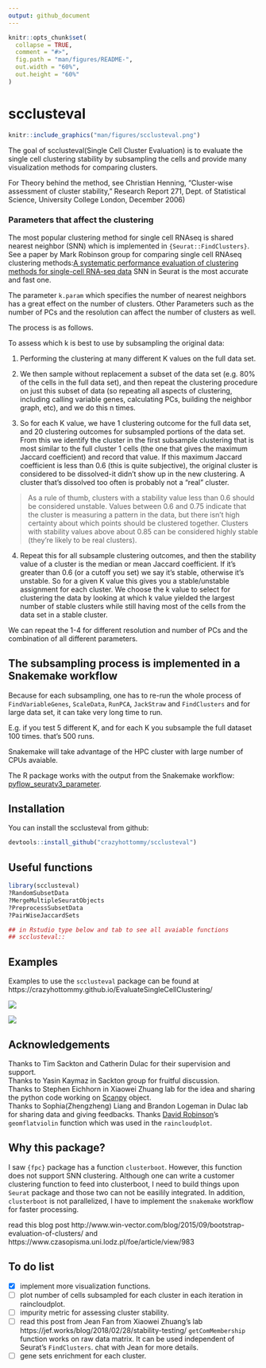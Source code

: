 ```yaml
---
output: github_document
---
```


<!-- README.md is generated from README.Rmd. Please edit that file -->

```r
knitr::opts_chunk$set(
  collapse = TRUE,
  comment = "#>",
  fig.path = "man/figures/README-",
  out.width = "60%",
  out.height = "60%"
)
```
# scclusteval

```r
knitr::include_graphics("man/figures/scclusteval.png")
```

The goal of scclusteval(Single Cell Cluster Evaluation) is to evaluate the single cell clustering stability by subsampling the cells and provide many visualization methods for comparing clusters.

For Theory behind the method, see Christian Henning, “Cluster-wise assessment of
cluster stability,” Research Report 271, Dept. of Statistical Science, University 
College London, December 2006)

### Parameters that affect the clustering

The most popular clustering method for single cell RNAseq is shared nearest neighbor (SNN)
which is implemented in `{Seurat::FindClusters}`. See a paper by Mark Robinson group for comparing
single cell RNAseq clustering methods:[A systematic performance evaluation of clustering methods for single-cell RNA-seq data](https://f1000research.com/articles/7-1141/v1)
SNN in Seurat is the most accurate and fast one.

The parameter `k.param` which specifies the number of nearest neighbors has a great effect on the number of clusters. Other Parameters such as the number of PCs and the resolution can affect the number of clusters as well.

The process is as follows.

To assess which k is best to use by subsampling the original data:

1. Performing the clustering at many different K values on the full data set. 

2. We then sample without replacement a subset of the data set (e.g. 80% of the 
cells in the full data set), and then repeat the clustering procedure on just 
this subset of data (so repeating all aspects of clustering, including calling 
variable genes, calculating PCs, building the neighbor graph, etc), and we do 
this n times. 

3. So for each K value, we have 1 clustering outcome for the full data set, 
and 20 clustering outcomes for subsampled portions of the data set. From this we
identify the cluster in the first subsample clustering that is most similar to 
the full cluster 1 cells (the one that gives the maximum Jaccard coefficient) and 
record that value. If this maximum Jaccard coefficient is less than 0.6 (this is 
quite subjective), the original cluster is considered to be dissolved-it didn’t 
show up in the new clustering.  A cluster that’s dissolved too often is probably 
not a “real” cluster.

>As a rule of thumb, clusters with a stability value less than 0.6 should be considered 
unstable. Values between 0.6 and 0.75 indicate that the cluster is measuring a pattern 
in the data, but there isn’t high certainty about which points should be clustered 
together. Clusters with stability values above about 0.85 can be considered highly 
stable (they’re likely to be real clusters).


4. Repeat this for all subsample clustering outcomes, and then the 
stability value of a cluster is the median or mean Jaccard coefficient. If it's 
greater than 0.6 (or a cutoff you set) we say it's stable, otherwise it's unstable. 
So for a given K value this gives you a stable/unstable assignment for each cluster.
We choose the  k value to select for clustering the data by looking at which k value 
yielded the largest number of stable clusters while still having most of the cells from the 
data set in a stable cluster.


We can repeat the 1-4 for different resolution and number of PCs and the combination of all different parameters.

## The subsampling process is implemented in a Snakemake workflow

Because for each subsampling, one has to re-run the whole process of `FindVariableGenes`,
`ScaleData`, `RunPCA`, `JackStraw` and `FindClusters` and for large data set, it can
take very long time to run.

E.g. if you test 5 different K, and for each K you subsample the full dataset 100 times. that's
500 runs.

Snakemake will take advantage of the HPC cluster with large number of CPUs avaiable.

The R package works with the output from the Snakemake workflow: [pyflow_seuratv3_parameter](https://github.com/crazyhottommy/pyflow_seuratv3_parameter).

## Installation

You can install the scclusteval from github:  

``` r
devtools::install_github("crazyhottommy/scclusteval")
```


## Useful functions

```r
library(scclusteval)
?RandomSubsetData
?MergeMultipleSeuratObjects
?PreprocessSubsetData
?PairWiseJaccardSets

## in Rstudio type below and tab to see all avaiable functions
## scclusteval::
```


## Examples

Examples to use the `scclusteval` package can be found at https://crazyhottommy.github.io/EvaluateSingleCellClustering/

![](man/figures/README-unnamed-chunk-1-1.png)

![](man/figures/jaccard_raincloud.png)

## Acknowledgements

Thanks to Tim Sackton and Catherin Dulac for their supervision and support.  
Thanks to Yasin Kaymaz in Sackton group for fruitful discussion.  
Thanks to Stephen Eichhorn in Xiaowei Zhuang lab for the idea and sharing the python code working on [Scanpy](https://github.com/theislab/scanpy) object.  
Thanks to Sophia(Zhengzheng) Liang and Brandon Logeman in Dulac lab for sharing data and giving feedbacks.
Thanks [David Robinson](https://twitter.com/drob)'s `geomflatviolin` function which was used in the `raincloudplot`.

## Why this package?

I saw `{fpc}` package has a function `clusterboot`. However, this function does not support
SNN clustering. Although one can write a customer clustering function to feed into clusterboot, 
I need to build things upon `Seurat` package and those two can not be easilily integrated. In
addition, `clusterboot` is not parallelized, I have to implement the `snakemake` workflow for faster
processing.

read this blog post http://www.win-vector.com/blog/2015/09/bootstrap-evaluation-of-clusters/
and https://www.czasopisma.uni.lodz.pl/foe/article/view/983


## To do list

- [x] implement more visualization functions. 
- [ ] plot number of cells subsampled for each cluster in each iteration in raincloudplot.
- [ ] impurity metric for assessing cluster stability.
- [ ] read this post from Jean Fan from Xiaowei Zhuang's lab https://jef.works/blog/2018/02/28/stability-testing/
`getComMembership` function works on raw data matrix. It can be used independent of Seurat's `FindClusters`. chat with Jean for more details.
- [ ] gene sets enrichment for each cluster.

